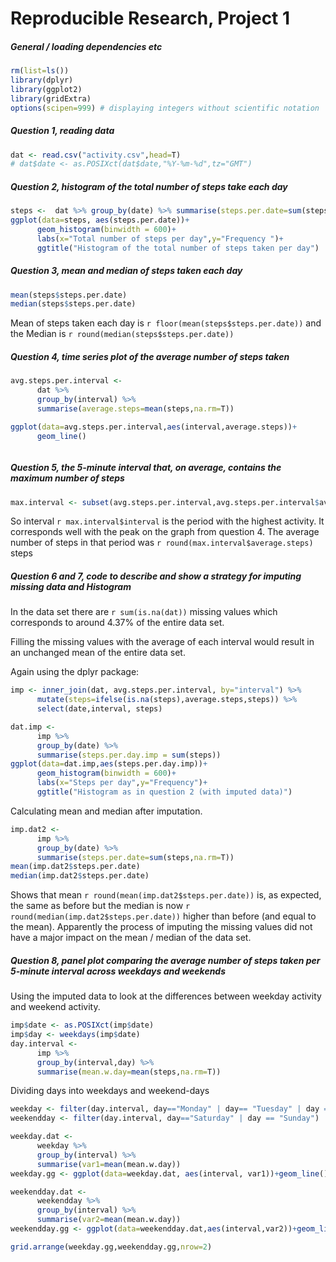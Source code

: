 Reproducible Research, Project 1
=============================

##### General / loading dependencies etc

```r
rm(list=ls())
library(dplyr)
library(ggplot2)
library(gridExtra)
options(scipen=999) # displaying integers without scientific notation
```

##### Question 1, reading data
```r
dat <- read.csv("activity.csv",head=T)
# dat$date <- as.POSIXct(dat$date,"%Y-%m-%d",tz="GMT")
```


##### Question 2, histogram of the total number of steps take each day
```r
steps <-  dat %>% group_by(date) %>% summarise(steps.per.date=sum(steps,na.rm=T)) 
ggplot(data=steps, aes(steps.per.date))+
      geom_histogram(binwidth = 600)+
      labs(x="Total number of steps per day",y="Frequency ")+
      ggtitle("Histogram of the total number of steps taken per day")
```

##### Question 3, mean and median of steps taken each day
```r
mean(steps$steps.per.date)
median(steps$steps.per.date)
```

Mean of steps taken each day is `r floor(mean(steps$steps.per.date))` and the Median is `r round(median(steps$steps.per.date))` 

##### Question 4, time series plot of the average number of steps taken
```r
avg.steps.per.interval <- 
      dat %>% 
      group_by(interval) %>%
      summarise(average.steps=mean(steps,na.rm=T))

ggplot(data=avg.steps.per.interval,aes(interval,average.steps))+
      geom_line()



```

##### Question 5, the 5-minute interval that, on average, contains the maximum number of steps


```r
max.interval <- subset(avg.steps.per.interval,avg.steps.per.interval$average.steps==max(avg.steps.per.interval$average.steps))
```

So interval `r max.interval$interval` is the period with the highest activity. It corresponds well with the peak on the graph from question 4. The average number of steps in that period was `r round(max.interval$average.steps)` steps


##### Question 6 and 7, code to describe and show a strategy for imputing missing data and Histogram

In the data set there are `r sum(is.na(dat))` missing values which corresponds to around 4.37% of the entire data set.

Filling the missing values with the average of each interval would result in an unchanged mean of the entire data set.

Again using the dplyr package:

```r
imp <- inner_join(dat, avg.steps.per.interval, by="interval") %>%
      mutate(steps=ifelse(is.na(steps),average.steps,steps)) %>%
      select(date,interval, steps)

dat.imp <- 
      imp %>%
      group_by(date) %>%
      summarise(steps.per.day.imp = sum(steps))
ggplot(data=dat.imp,aes(steps.per.day.imp))+
      geom_histogram(binwidth = 600)+
      labs(x="Steps per day",y="Frequency")+
      ggtitle("Histogram as in question 2 (with imputed data)")
```


Calculating mean and median after imputation.
```r
imp.dat2 <- 
      imp %>% 
      group_by(date) %>%
      summarise(steps.per.date=sum(steps,na.rm=T))
mean(imp.dat2$steps.per.date)
median(imp.dat2$steps.per.date)
```
Shows that mean `r round(mean(imp.dat2$steps.per.date))` is, as expected, the same as before but the median is now `r round(median(imp.dat2$steps.per.date))` higher than before (and equal to the mean). Apparently the process of imputing the missing values did not have a major impact on the mean / median of the data set. 

##### Question 8, panel plot comparing the average number of steps taken per 5-minute interval across weekdays and weekends

Using the imputed data to look at the differences between weekday activity and weekend activity.
```r
imp$date <- as.POSIXct(imp$date)
imp$day <- weekdays(imp$date)
day.interval <-  
      imp %>%
      group_by(interval,day) %>%
      summarise(mean.w.day=mean(steps,na.rm=T))

```

Dividing days into weekdays and weekend-days

```r
weekday <- filter(day.interval, day=="Monday" | day== "Tuesday" | day == "Wednesday" | day == "Thursday" | day == "Friday")
weekendday <- filter(day.interval, day=="Saturday" | day == "Sunday")
```

```r
weekday.dat <- 
      weekday %>% 
      group_by(interval) %>%
      summarise(var1=mean(mean.w.day))
weekday.gg <- ggplot(data=weekday.dat, aes(interval, var1))+geom_line()+ylim(c(0,250))+ylab("Average steps")+ggtitle("Weekdays")

weekendday.dat <- 
      weekendday %>%
      group_by(interval) %>%
      summarise(var2=mean(mean.w.day))
weekendday.gg <- ggplot(data=weekendday.dat,aes(interval,var2))+geom_line()+ylim(c(0,250))+ylab("Average steps")+ggtitle("Weekend")

grid.arrange(weekday.gg,weekendday.gg,nrow=2)

```
